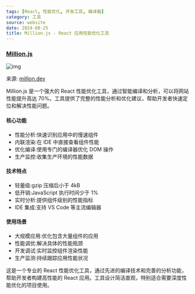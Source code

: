 ```yaml
---
tags: [React, 性能优化, 开发工具, 编译器]
category: 工具
source: website
date: 2024-08-25
title: Million.js - React 应用性能优化工具
---
```


### [Million.js](https://million.dev/)

![img](https://img.mengpeng.tech/i/2024/12/10/6757d512ef853.webp)

来源: [million.dev](https://million.dev/)

Million.js 是一个强大的 React 性能优化工具，通过智能编译和分析，可以将网站性能提升高达 70%。工具提供了完整的性能分析和优化建议，帮助开发者快速定位和解决性能问题。

#### 核心功能
- 性能分析:快速识别应用中的慢速组件
- 内联渲染:在 IDE 中直接查看组件性能
- 优化编译:使用专门的编译器优化 DOM 操作
- 生产监控:收集生产环境的性能数据

#### 技术特点
- 轻量级:gzip 压缩后小于 4kB
- 低开销:JavaScript 执行时间少于 1%
- 实时分析:提供组件级别的性能指标
- IDE 集成:支持 VS Code 等主流编辑器

#### 使用场景
- 大规模应用:优化包含大量组件的应用
- 性能调优:解决具体的性能瓶颈
- 开发调试:实时监控组件渲染性能
- 生产监测:持续跟踪应用性能状况

这是一个专业的 React 性能优化工具，通过先进的编译技术和完善的分析功能，帮助开发者构建高性能的 React 应用。工具设计简洁直观，特别适合需要深度性能优化的项目使用。 